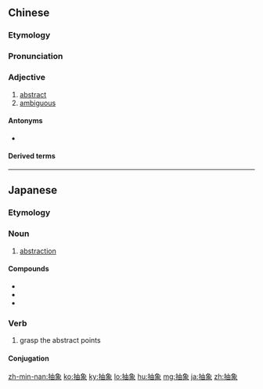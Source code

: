 ==Chinese==
{{zh-forms}}

===Etymology===
{{rfe|lang=zh}}

===Pronunciation===
{{zh-pron
|m=chōuxiàng
|c=cau1 zoeng6
|mn=thiu-siōng
|ma=Zh-chouxiàng.ogg
|cat=a
}}

===Adjective===
{{zh-adj}}

# [[abstract]]
# [[ambiguous]]

====Antonyms====
* {{zh-l|具體}}

====Derived terms====
{{zh-der|抽象化|抽象畫|抽象勞動|抽象名詞|抽象思維}}

{{zh-cat|Elementary}}

----

==Japanese==
{{ja-kanjitab|ちゅう|しょう|yomi=on}}

===Etymology===
{{rfe|lang=ja}}

===Noun===
{{ja-noun|ちゅうしょう}}

# [[abstraction]]

====Compounds====
* {{ja-r|抽象的|ちゅうしょうてき}}
* {{ja-r|抽象化|ちゅうしょうか}}
* {{ja-r|抽象画|ちゅうしょうが}}

===Verb===
{{ja-verb-suru|ちゅうしょう}}

# grasp the abstract points

====Conjugation====
{{ja-suru|ちゅうしょう}}

[[zh-min-nan:抽象]]
[[ko:抽象]]
[[ky:抽象]]
[[lo:抽象]]
[[hu:抽象]]
[[mg:抽象]]
[[ja:抽象]]
[[zh:抽象]]